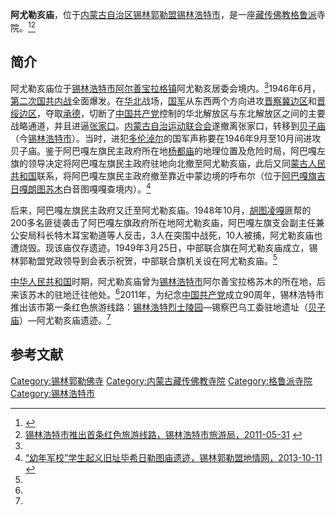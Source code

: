 {{Infobox Tibetan Buddhist monastery
|name =阿尤勒亥庙
|image = 
|image size = 250px
|alt = 
|caption = 
|t=
|w=
|to = 
|ipa={{IPA|}}
|z=
|thdl=
|e=
|tc=阿尤勒亥廟
|s=阿尤勒亥庙
|p=
|m=
|k=
|pushpin_map = 
|latd =  | latm =  | lats =  | latNS = 
|longd=  | longm= | longs =| longEW = 
|iso_region = 
|map_caption = 
|mapsize = 
|location_country = 中国
|location = {{CHN}}[[内蒙古自治区|内蒙古自治区]][[锡林郭勒盟|锡林郭勒盟]][[锡林浩特市|锡林浩特市]]
|coordinates_display =
|founded_by = 
|date_founded =
|date_renovated =
|sect = [[格鲁派|格鲁派]]
|mather =
|children =
|dedicated_to = 
|tulku =
|head_lama = 
|head_mgh =
|no._of_monks = 
|architecture = 
|festivals =
|footnotes = 
}}

'''阿尤勒亥庙'''，位于[[内蒙古自治区|内蒙古自治区]][[锡林郭勒盟|锡林郭勒盟]][[锡林浩特市|锡林浩特市]]，是一座[[藏传佛教|藏传佛教]][[格鲁派|格鲁派]]寺院。<ref name=xmxww>{{Cite web |url=http://xilinguole.nmgnews.com.cn/system/2010/10/14/010510833.shtml |title=浅述喇嘛庙宇在我盟革命斗争中的重要作用，锡林郭勒新闻网，2010-10-14 |access-date=2014-05-03 |archive-date=2014-05-03 |archive-url=https://web.archive.org/web/20140503202857/http://xilinguole.nmgnews.com.cn/system/2010/10/14/010510833.shtml |dead-url=no }}</ref><ref name=xlhtly>[http://lyj.xilinhaote.gov.cn/kjj_xgyw/lyj_zwgk/lyj_zwxx/201105/t20110531_661951.html 锡林浩特市推出首条红色旅游线路，锡林浩特市旅游局，2011-05-31] {{webarchive|url=https://web.archive.org/web/20140503193049/http://lyj.xilinhaote.gov.cn/kjj_xgyw/lyj_zwgk/lyj_zwxx/201105/t20110531_661951.html |date=2014-05-03 }}</ref>

==简介==
阿尤勒亥庙位于[[锡林浩特市|锡林浩特市]][[阿尔善宝拉格镇|阿尔善宝拉格镇]]阿尤勒亥居委会境内。<ref name=xlhtly/>1946年6月，[[第二次国共内战|第二次国共内战]]全面爆发。在[[华北|华北]]战场，[[国军|国军]]从东西两个方向进攻[[晋察冀边区|晋察冀边区]]和[[晋绥边区|晋绥边区]]，夺取[[承德|承德]]，切断了[[中国共产党|中国共产党]]控制的华北解放区与东北解放区之间的主要战略通道，并且进逼[[张家口|张家口]]。[[内蒙古自治运动联合会|内蒙古自治运动联合会]]遂撤离张家口，转移到[[贝子庙|贝子庙]]（今[[锡林浩特市|锡林浩特市]]）。当时，进犯[[多伦诺尔镇|多伦淖尔]]的国军声称要在1946年9月至10月间进攻贝子庙。鉴于阿巴嘎左旗民主政府所在地[[杨都庙|杨都庙]]的地理位置及危险时局，阿巴嘎左旗的领导决定将阿巴嘎左旗民主政府驻地向北撤至阿尤勒亥庙，此后又同[[蒙古人民共和国|蒙古人民共和国]]联系，将阿巴嘎左旗民主政府撤至靠近中蒙边境的呼布尔（位于[[阿巴嘎旗|阿巴嘎旗]][[吉日嘎朗图镇|吉日嘎朗图苏木]]白音图嘎嘎查境内）。<ref name=xmdq>[http://xmdq.nmqq.gov.cn/tuxiang/ShowPhoto.asp?PhotoID=145 “幼年军校”学生起义旧址毕希日勒图庙遗迹，锡林郭勒盟地情网，2013-10-11] {{webarchive|url=https://web.archive.org/web/20140503165942/http://xmdq.nmqq.gov.cn/tuxiang/ShowPhoto.asp?PhotoID=145 |date=2014-05-03 }}</ref>

后来，阿巴嘎左旗民主政府又迁至阿尤勒亥庙。1948年10月，[[胡图凌嘎|胡图凌嘎]]匪帮的200多名匪徒袭击了阿巴嘎左旗政府所在地阿尤勒亥庙，阿巴嘎左旗支会副主任兼公安局科长特木耳宝勒道等人反击，3人在突围中战死，10人被捕，阿尤勒亥庙也遭烧毁。现该庙仅存遗迹。1949年3月25日，中部联合旗在阿尤勒亥庙成立，锡林郭勒盟党政领导到会表示祝贺，中部联合旗机关设在阿尤勒亥庙。<ref name=xlhtly/>

[[中华人民共和国|中华人民共和国]]时期，阿尤勒亥庙曾为[[锡林浩特市|锡林浩特市]]阿尔善宝拉格苏木的所在地，后来该苏木的驻地迁往他处。<ref name=xmxww/>2011年，为纪念[[中国共产党|中国共产党]]成立90周年，锡林浩特市推出该市第一条红色旅游线路：[[锡林浩特烈士陵园|锡林浩特烈士陵园]]—锡察巴乌工委驻地遗址（[[贝子庙|贝子庙]]）—阿尤勒亥庙遗迹。<ref name=xlhtly/>

==参考文献==
{{reflist}}

[[Category:锡林郭勒佛寺|Category:锡林郭勒佛寺]] 
[[Category:内蒙古藏传佛教寺院|Category:内蒙古藏传佛教寺院]]
[[Category:格鲁派寺院|Category:格鲁派寺院]]
[[Category:锡林浩特市|Category:锡林浩特市]]